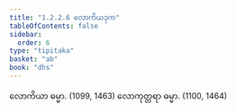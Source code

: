 ```yaml
---
title: "1.2.2.6 လောကိယဒုက"
tableOfContents: false
sidebar:
  order: 6
type: "tipitaka"
basket: "ab"
book: "dhs"
---
```



<DynamicBreadcrumb />

<Division number="34" book="dhs">

<Paragraph number="92" book="dhs">
လောကိယာ ဓမ္မာ. (<Emphasis>1099, 1463</Emphasis>)
</Paragraph>

<Paragraph number="93" book="dhs">
လောကုတ္တရာ ဓမ္မာ. (<Emphasis>1100, 1464</Emphasis>)
</Paragraph>
</Division>